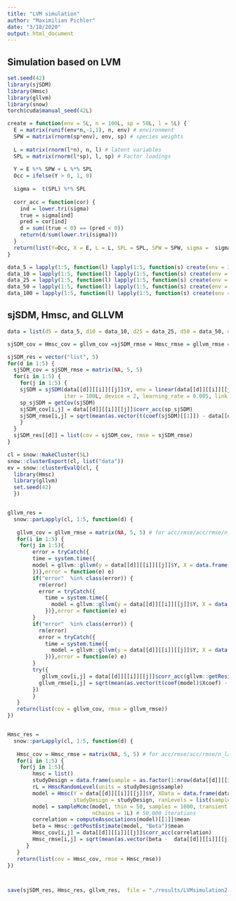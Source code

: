 ```yaml
---
title: "LVM simulation"
author: "Maximilian Pichler"
date: "3/18/2020"
output: html_document
---
```


## Simulation based on LVM
```r
set.seed(42)
library(sjSDM)
library(Hmsc)
library(gllvm)
library(snow)
torch$cuda$manual_seed(42L)

create = function(env = 5L, n = 100L, sp = 50L, l = 5L) {
  E = matrix(runif(env*n,-1,1), n, env) # environment
  SPW = matrix(rnorm(sp*env), env, sp) # species weights
  
  L = matrix(rnorm(l*n), n, l) # latent variables
  SPL = matrix(rnorm(l*sp), l, sp) # Factor loadings
  
  Y = E %*% SPW + L %*% SPL
  Occ = ifelse(Y > 0, 1, 0)
  
  sigma =  t(SPL) %*% SPL
  
  corr_acc = function(cor) {
    ind = lower.tri(sigma)
    true = sigma[ind]
    pred = cor[ind]
    d = sum((true < 0) == (pred < 0))
    return(d/sum(lower.tri(sigma)))
  }
  return(list(Y=Occ, X = E, L = L, SPL = SPL, SPW = SPW, sigma =  sigma, corr_acc = corr_acc))
}
```


```r
data_5 = lapply(1:5, function(l) lapply(1:5, function(s) create(env = 3L, n = 500L, sp = 5L, l = l)))
data_10 = lapply(1:5, function(l) lapply(1:5, function(s) create(env = 3L, n = 500L, sp = 10L, l = l)))
data_25 = lapply(1:5, function(l) lapply(1:5, function(s) create(env = 3L, n = 500L, sp = 25L, l = l)))
data_50 = lapply(1:5, function(l) lapply(1:5, function(s) create(env = 3L, n = 500L, sp = 50L, l = l)))
data_100 = lapply(1:5, function(l) lapply(1:5, function(s) create(env = 3L, n = 500L, sp = 100L, l = l)))
```

## sjSDM, Hmsc, and GLLVM
```r
data = list(d5 = data_5, d10 = data_10, d25 = data_25, d50 = data_50, d100 = data_100)

sjSDM_cov = Hmsc_cov = gllvm_cov =sjSDM_rmse = Hmsc_rmse = gllvm_rmse = matrix(NA, 5, 5)

sjSDM_res = vector("list", 5)
for(d in 1:5) {
  sjSDM_cov = sjSDM_rmse = matrix(NA, 5, 5)
  for(i in 1:5) {
    for(j in 1:5) {
    sjSDM = sjSDM(data[[d]][[i]][[j]]$Y, env = linear(data[[d]][[i]][[j]]$X, ~0+.), step_size = 20L, 
                  iter = 100L, device = 2, learning_rate = 0.005, link = "logit")
    sp_sjSDM = getCov(sjSDM)
    sjSDM_cov[i,j] = data[[d]][[i]][[j]]$corr_acc(sp_sjSDM)
    sjSDM_rmse[i,j] = sqrt(mean(as.vector(t(coef(sjSDM)[[1]]) - data[[d]][[i]][[j]]$SPW)^2))
    }
  }
  sjSDM_res[[d]] = list(cov = sjSDM_cov, rmse = sjSDM_rmse)
}

cl = snow::makeCluster(5L)
snow::clusterExport(cl, list("data"))
ev = snow::clusterEvalQ(cl, {
  library(Hmsc)
  library(gllvm)
  set.seed(42)
  })


gllvm_res = 
  snow::parLapply(cl, 1:5, function(d) {
    
   gllvm_cov = gllvm_rmse = matrix(NA, 5, 5) # for acc/rmse/acc/rmse/n_latent
   for(i in 1:5) {
    for(j in 1:5){
        error = tryCatch({
        time = system.time({
        model = gllvm::gllvm(y = data[[d]][[i]][[j]]$Y, X = data.frame(data[[d]][[i]][[j]]$X), family = binomial("probit"), num.lv = i, seed = 42)
        })},error = function(e) e)
        if("error"  %in% class(error)) {
          rm(error)
          error = tryCatch({
            time = system.time({
              model = gllvm::gllvm(y = data[[d]][[i]][[j]]$Y, X = data.frame(data[[d]][[i]][[j]]$X),  family = binomial("probit"), num.lv = i, starting.val = "zero", seed = 42)
            })},error = function(e) e)
        }
        if("error"  %in% class(error)) {
          rm(error)
          error = tryCatch({
            time = system.time({
              model = gllvm::gllvm(y = data[[d]][[i]][[j]]$Y, X = data.frame(data[[d]][[i]][[j]]$X),  family = binomial("probit"), num.lv = i, starting.val = "random", seed = 42)
            })},error = function(e) e)
        }
        try({
           gllvm_cov[i,j] = data[[d]][[i]][[j]]$corr_acc(gllvm::getResidualCov(model)$cov)
          gllvm_rmse[i,j] = sqrt(mean(as.vector(t(coef(model)$Xcoef) -  data[[d]][[i]][[j]]$SPW)^2))
        })
        }
   }
   return(list(cov = gllvm_cov, rmse = gllvm_rmse))
})


Hmsc_res = 
  snow::parLapply(cl, 1:5, function(d) {
    
   Hmsc_cov = Hmsc_rmse = matrix(NA, 5, 5) # for acc/rmse/acc/rmse/n_latent
   for(i in 1:5) {
    for(j in 1:5){
        hmsc = list()
        studyDesign = data.frame(sample = as.factor(1:nrow(data[[d]][[i]][[j]]$Y)))
        rL = HmscRandomLevel(units = studyDesign$sample)
        model = Hmsc(Y = data[[d]][[i]][[j]]$Y, XData = data.frame(data[[d]][[i]][[j]]$X), XFormula = ~0 + .,
                     studyDesign = studyDesign, ranLevels = list(sample = rL), distr = "probit")
        model = sampleMcmc(model, thin = 50, samples = 1000, transient = 5000,verbose = 5000,
                           nChains = 1L) # 50,000 iterations
        correlation = computeAssociations(model)[[1]]$mean
        beta = Hmsc::getPostEstimate(model, "Beta")$mean
        Hmsc_cov[i,j] = data[[d]][[i]][[j]]$corr_acc(correlation)
        Hmsc_rmse[i,j] = sqrt(mean(as.vector(beta -  data[[d]][[i]][[j]]$SPW)^2))
      }
   }
   return(list(cov = Hmsc_cov, rmse = Hmsc_rmse))
})



save(sjSDM_res, Hmsc_res, gllvm_res,  file = "./results/LVMsimulation2.RData")
```


